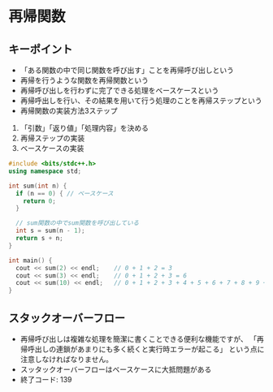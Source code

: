 # 再帰関数

## キーポイント
- 「ある関数の中で同じ関数を呼び出す」ことを再帰呼び出しという
- 再帰を行うような関数を再帰関数という
- 再帰呼び出しを行わずに完了できる処理をベースケースという
- 再帰呼出しを行い、その結果を用いて行う処理のことを再帰ステップという
- 再帰関数の実装方法3ステップ
1. 「引数」「返り値」「処理内容」を決める
2. 再帰ステップの実装
3. ベースケースの実装


```cpp showLineNumbers filename="0-nまでの和を求める"
#include <bits/stdc++.h>
using namespace std;

int sum(int n) {
  if (n == 0) { // ベースケース
    return 0;
  }

  // sum関数の中でsum関数を呼び出している
  int s = sum(n - 1);
  return s + n;
}

int main() {
  cout << sum(2) << endl;    // 0 + 1 + 2 = 3
  cout << sum(3) << endl;    // 0 + 1 + 2 + 3 = 6
  cout << sum(10) << endl;   // 0 + 1 + 2 + 3 + 4 + 5 + 6 + 7 + 8 + 9 + 10 = 55
}

```

## スタックオーバーフロー
- 再帰呼び出しは複雑な処理を簡潔に書くことできる便利な機能ですが、 「再帰呼出しの連鎖があまりにも多く続くと実行時エラーが起こる」 という点に注意しなければなりません。
- スッタックオーバーフローはベースケースに大抵問題がある
- 終了コード: 139